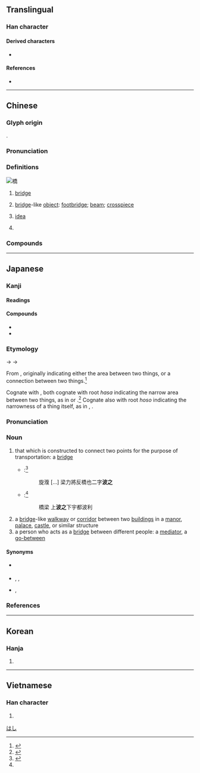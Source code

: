 {{also|桥}}
{{character info/new}}
==Translingual==

===Han character===
{{Han char|rn=75|rad=木|as=12|sn=16|four=42927|canj=DHKB|ids=⿰木喬}}

====Derived characters====
* {{l|mul|[[𡳯]], [[𧂼]]}}

====References====
* {{Han ref|kx=0553.010|dkj=15526|dj=0941.170|hdz=21292.090|uh=6A4B|ud=27211|bh=BEF4|bd=48884}}

----

==Chinese==
{{zh-forms|s=桥}}
{{zh-wp|zh:橋|en:Bridge}}

===Glyph origin===
{{Han etym}}
{{Han compound|木|喬|ls=psc|t1=wood|c1=s|c2=p}}.

===Pronunciation===
{{zh-pron
|m=qiáo
|dg=чё1
|c=kiu4,kiu4-2
|c_note=kiu4-2 - "idea"
|h=pfs=khièu
|md=giò
|mn=ml:kiâu/kiô
|mn_note=kiâu - literary; kiô - vernacular
|mn-t=giê5/gio5
|mn-t_note=giê5 - Chaozhou; gio5 - Shantou
|w=3jjiau
|mc=y
|oc=y
|ma=y
|cat=n,pn
}}

===Definitions===
[[File:橋 pink trad.jpg|thumb|橋]]
{{zh-hanzi}}

# [[bridge]] {{gloss|over a river}}
#: {{zh-x|橋樑|bridge}}
# [[bridge]]-like [[object]]: [[footbridge]]; [[beam]]; [[crosspiece]]
# {{lb|zh|Cantonese}} [[idea]]
# {{surname|lang=zh}}

===Compounds===
{{zh-der|二十四橋|便橋|修橋補路|倍力橋|劍橋|吊橋|土橋|圯橋|圯橋進履|天橋|天然橋|奈何橋|寶帶橋|平橋|廣德從橋|弔橋|引橋|拉線搭橋|拱橋|搭橋|斷橋|星橋|朱雀橋|板橋|梯橋|棧橋|楓橋|橋劇|橋堍|橋墩|橋孔|橋山|橋梁|橋梓|橋洞|橋津|橋牌|橋腦|橋藝|橋頭|橋頭堡|正橋|水渰藍橋|法橋|洛陽橋|浮棧橋|浮橋|灞橋|烏鵲成橋|烏鵲橋|爐橋|牙橋|牽線搭橋|獨木橋|盧溝橋|石橋|秦橋|空橋|立馬蓋橋|立馬造橋|筧橋|紅橋|索橋|緪橋|繩橋|羅鍋橋|腦橋|艦橋|草橋店|藍橋|藍橋會|虹橋|蜜月橋牌|西泠橋|西濱大橋|跳橋|過橋|過橋抽板|過橋拆橋|過橋費|過河拆橋|鄭板橋|鐵橋|門橋|陳橋|陳橋兵變|陸橋|鞭石成橋|飛橋|高架橋|鵲橋|鹽橋|大橋|羅家橋|錢橋|官埠橋|龍橋|肖橋|邱橋|站橋|王家橋|鴨堰橋|徐橋|汪橋|橋市|高橋|碾橋|萬橋|石橋驛|雙橋|東橋|馬橋|竹林橋|王大橋|橋邊|積玉橋|大公橋|萬壽橋|上陳橋|下陳橋|楊林橋|古橋溝|裴家橋|躍進橋|八字橋|余家橋|道橋|白橋|橋兜|張橋|嚴橋|楓橋夜泊|金家橋|造橋}}

{{zh-cat|Beginning}}

----

==Japanese==
{{wp|lang=ja}}

===Kanji===
{{ja-kanji|grade=3|rs=木12}}

====Readings====
{{ja-readings
|goon=ぎょう<げう
|kanon=きょう<けう
|kun=はし-
|nanori=ばせ
}}

====Compounds====
{{der-top|Compounds}}
* {{ja-r|鉄橋|てっきょう}}
* {{ja-r|高橋|たかはし}}
{{der-bottom}}

===Etymology===
{{ja-kanjitab|はし|yomi=k}}
{{IPAchar|/pasi/}} → {{IPAchar|/ɸasi/}} → {{IPAchar|/hasi/}}

From {{etyl|ojp|ja|sort=はし}}, originally indicating either the area between two things, or a connection between two things.<ref name="KDJ">{{R:Kokugo Dai Jiten}}</ref>

Cognate with {{m|ja|階|tr=hashi||stairs from a garden up to the house}}, both cognate with root ''hasa'' indicating the narrow area between two things, as in {{m|ja|狭間|pos=classical ''hasama'', modern ''hazama''||narrow gap between two things}} or {{m|ja|挟む|tr=hasamu||to put between two things that are close together, to squeeze between two things}}.<ref name="KDJ">{{R:Kokugo Dai Jiten}}</ref> Cognate also with root ''hoso'' indicating the narrowness of a thing itself, as in {{m|ja|細い|tr=hosoi||narrow, slender}}, {{m|ja|細める|tr=hosomeru||to narrow something, to make something narrow}}.

===Pronunciation===
{{ja-pron|y=k|はし|acc=o|acc_ref=NHK,DJR,SMK5}}

===Noun===
{{ja-noun|はし}}

# that which is constructed to connect two points for the purpose of transportation: a [[bridge]]
#* {{RQ:Shin'yaku Kegonkyō Ongi Shiki|16}}:<ref name="SKOS">{{Shin'yaku Kegonkyō Ongi Shiki}}</ref>
#*: 旋澓 [...] 梁力將反橋也二字'''波之'''
#* {{RQ:Shin'yaku Kegonkyō Ongi Shiki|43}}:<ref name="SKOS"/>
#*: 橋梁 上'''波之'''下宇都波利
# a [[bridge]]-like [[walkway]] or [[corridor]] between two [[building]]s in a [[manor]], [[palace]], [[castle]], or similar structure
# a person who acts as a [[bridge]] between different people: a [[mediator]], a [[go-between]]

====Synonyms====
* {{sense|bridge for traffic}} {{ja-r|橋梁|きょうりょう}}
* {{sense|corridor}} {{ja-r|渡り廊下|わたりろうか}}, {{ja-r|渡殿|わたどの}}, {{ja-r|長橋|ながはし}}
* {{sense|mediator}} {{ja-r|仲%立ち|なか%だち}}, {{ja-r|仲介|ちゅうかい}}

===References===
<references/>

[[Category:ja:Bridges|はし]]

----

==Korean==

===Hanja===
{{ko-hanja|hangeul=교}}

# {{defn|lang=ko|sort=木12}}

----

==Vietnamese==

===Han character===
{{vi-hantu|[[kiều]]|rs=木12}}

# {{defn|lang=vi|sort=木12}}